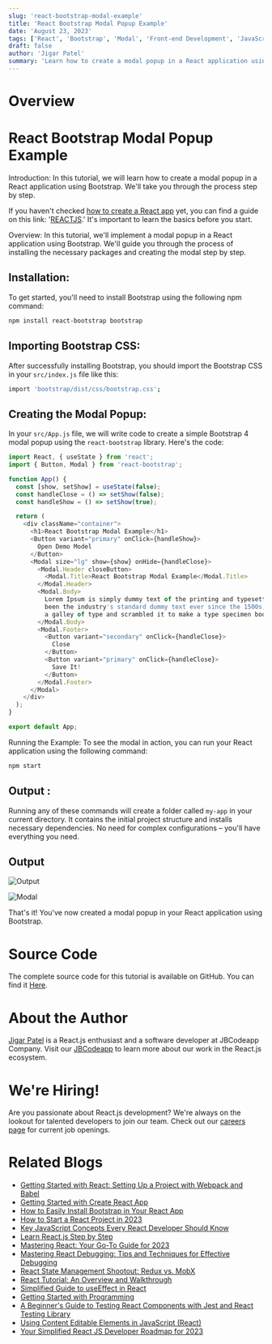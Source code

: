 ```yaml
---
slug: 'react-bootstrap-modal-example'
title: 'React Bootstrap Modal Popup Example'
date: 'August 23, 2023'
tags: ['React', 'Bootstrap', 'Modal', 'Front-end Development', 'JavaScript']
draft: false
author: 'Jigar Patel'
summary: 'Learn how to create a modal popup in a React application using Bootstrap. This step-by-step tutorial covers installation, importing Bootstrap CSS, and creating a modal popup in your React app.'
---
```


# Overview

<TOCInline toc={props.toc} exclude="Overview" toHeading={2} />

# React Bootstrap Modal Popup Example

Introduction: In this tutorial, we will learn how to create a modal popup in a React application using Bootstrap. We'll take you through the process step by step.

If you haven't checked [how to create a React app]() yet, you can find a guide on this link: '[REACTJS]().' It's important to learn the basics before you start.

Overview: In this tutorial, we'll implement a modal popup in a React application using Bootstrap. We'll guide you through the process of installing the necessary packages and creating the modal step by step.

## Installation:

To get started, you'll need to install Bootstrap using the following npm command:

```bash
npm install react-bootstrap bootstrap
```

## Importing Bootstrap CSS:

After successfully installing Bootstrap, you should import the Bootstrap CSS in your `src/index.js` file like this:

```bash
import 'bootstrap/dist/css/bootstrap.css';
```

## Creating the Modal Popup:

In your `src/App.js` file, we will write code to create a simple Bootstrap 4 modal popup using the `react-bootstrap` library. Here's the code:

```javascript
import React, { useState } from 'react';
import { Button, Modal } from 'react-bootstrap';

function App() {
  const [show, setShow] = useState(false);
  const handleClose = () => setShow(false);
  const handleShow = () => setShow(true);

  return (
    <div className="container">
      <h1>React Bootstrap Modal Example</h1>
      <Button variant="primary" onClick={handleShow}>
        Open Demo Model
      </Button>
      <Modal size="lg" show={show} onHide={handleClose}>
        <Modal.Header closeButton>
          <Modal.Title>React Bootstrap Modal Example</Modal.Title>
        </Modal.Header>
        <Modal.Body>
          Lorem Ipsum is simply dummy text of the printing and typesetting industry. Lorem Ipsum has
          been the industry's standard dummy text ever since the 1500s, when an unknown printer took
          a galley of type and scrambled it to make a type specimen book.
        </Modal.Body>
        <Modal.Footer>
          <Button variant="secondary" onClick={handleClose}>
            Close
          </Button>
          <Button variant="primary" onClick={handleClose}>
            Save It!
          </Button>
        </Modal.Footer>
      </Modal>
    </div>
  );
}

export default App;
```

Running the Example: To see the modal in action, you can run your React application using the following command:

```bash
npm start
```

## Output :

Running any of these commands will create a folder called `my-app` in your current directory. It contains the initial project structure and installs necessary dependencies. No need for complex configurations – you'll have everything you need.

## Output

![Output](/static/blog/react-bootstrap-modal-example/image.png)

![Modal](/static/blog/react-bootstrap-modal-example/image-1.png)

That's it! You've now created a modal popup in your React application using Bootstrap.

# Source Code

The complete source code for this tutorial is available on GitHub. You can find it [Here](https://github.com/jbcodeapp/Blogs/tree/main/react-bootstrap-modal-example).

# About the Author

[Jigar Patel](https://expertlaravel.com) is a React.js enthusiast and a software developer at JBCodeapp Company. Visit our [JBCodeapp](https://jbcodeapp.com) to learn more about our work in the React.js ecosystem.

# We're Hiring!

Are you passionate about React.js development? We're always on the lookout for talented developers to join our team. Check out our [careers page](https://jbcodeapp.com) for current job openings.

# Related Blogs

- [Getting Started with React: Setting Up a Project with Webpack and Babel](getting-started-react-setup-webpack-babel)
- [Getting Started with Create React App](getting-started-with-create-react-app)
- [How to Easily Install Bootstrap in Your React App](how-to-install-bootstrap-in-react-app)
- [How to Start a React Project in 2023](How-to-start-a-React-Project-in-2023)
- [Key JavaScript Concepts Every React Developer Should Know](key-javascript-concepts-for-react-developers)
- [Learn React.js Step by Step](Learn-React.js-Step-by-Step)
- [Mastering React: Your Go-To Guide for 2023](mastering-react-2023-guide)
- [Mastering React Debugging: Tips and Techniques for Effective Debugging](react-debugging-tips-and-techniques)
- [React State Management Shootout: Redux vs. MobX](react-state-management-redux-vs-mobx)
- [React Tutorial: An Overview and Walkthrough](React-Tutorial-An-Overview-and-Walkthrough)
- [Simplified Guide to useEffect in React](Simplified-Guide-to-useEffect-in-React)
- [Getting Started with Programming](Step-by-Step-Guide-Building-a-CRUD-App-in-React-Using-Hooks)
- [A Beginner's Guide to Testing React Components with Jest and React Testing Library](testing-react-components-jest-react-testing-library)
- [Using Content Editable Elements in JavaScript (React)](Using-Content-Editable-Elements-in-JavaScript-React)
- [Your Simplified React JS Developer Roadmap for 2023](Your-Simplified-React-JS-Developer-Roadmap-for-2023)
